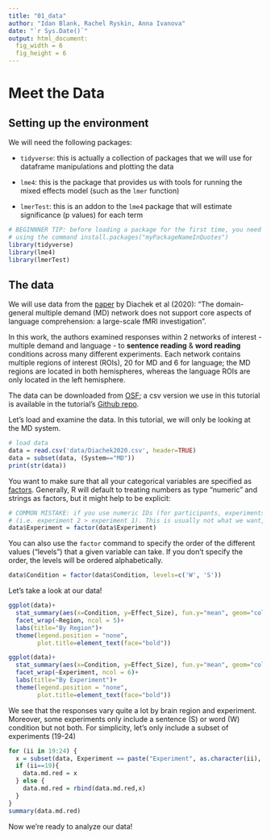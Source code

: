 ```yaml
---
title: "01_data"
author: "Idan Blank, Rachel Ryskin, Anna Ivanova"
date: "`r Sys.Date()`"
output: html_document:
  fig_width = 6
  fig_height = 6
---
```


# Meet the Data

## Setting up the environment

We will need the following packages:

- `tidyverse`: this is actually a collection of packages that we will use for dataframe manipulations and plotting the data

- `lme4`: this is the package that provides us with tools for running the mixed effects model (such as the `lmer` function)

- `lmerTest`: this is an addon to the `lme4` package that will estimate significance (p values) for each term

```r
# BEGINNNER TIP: before loading a package for the first time, you need to install it 
# using the command install.packages("myPackageNameInQuotes")
library(tidyverse)
library(lme4)
library(lmerTest)
```

## The data

We will use data from the [paper](https://evlab.mit.edu/assets/papers/Diachek_Blank_Siegelman_et_al_2020_JNeurosci.pdf) by Diachek et al (2020): "The domain-general multiple demand (MD) network does not support core aspects of language comprehension: a large-scale fMRI investigation".

In this work, the authors examined responses within 2 networks of interest - multiple demand and language - to **sentence reading** & **word reading** conditions across many different experiments. Each network contains multiple regions of interest (ROIs), 20 for MD and 6 for language; the MD regions are located in both hemispheres, whereas the language ROIs are only located in the left hemisphere. 

The data can be downloaded from [OSF](https://osf.io/pdtk9/wiki/home/); a csv version we use in this tutorial is available in the tutorial's [Github repo](https://github.com/neuranna/mixedmodels-fmri/tree/main/data).

Let's load and examine the data. In this tutorial, we will only be looking at the MD system.
```r
# load data
data = read.csv('data/Diachek2020.csv', header=TRUE)
data = subset(data, (System=="MD"))
print(str(data))
```

You want to make sure that all your categorical variables are specified as [factors](https://www.tutorialspoint.com/r/r_factors.htm). Generally, R will default to treating numbers as type "numeric" and strings as factors, but it might help to be explicit:

```r
# COMMON MISTAKE: if you use numeric IDs (for participants, experiments, etc), they will be treated as numeric 
# (i.e. experiment 2 > experiment 1). This is usually not what we want, so we can explicitly tell R that we want to treat a certain variable as a factor.
data$Experiment = factor(data$Experiment)
```

You can also use the `factor` command to specify the order of the different values ("levels") that a given variable can take. If you don't specify the order, the levels will be ordered alphabetically.

```r
data$Condition = factor(data$Condition, levels=c('W', 'S'))
```

Let's take a look at our data!

```r
ggplot(data)+
  stat_summary(aes(x=Condition, y=Effect_Size), fun.y="mean", geom="col")+
  facet_wrap(~Region, ncol = 5)+
  labs(title="By Region")+
  theme(legend.position = "none",
        plot.title=element_text(face="bold"))

ggplot(data)+
  stat_summary(aes(x=Condition, y=Effect_Size), fun.y="mean", geom="col")+
  facet_wrap(~Experiment, ncol = 6)+
  labs(title="By Experiment")+
  theme(legend.position = "none",
        plot.title=element_text(face="bold"))
```

We see that the responses vary quite a lot by brain region and experiment. Moreover, some experiments only include a sentence (S) or word (W) condition but not both. For simplicity, let's only include a subset of experiments (19-24)

```r
for (ii in 19:24) {
  x = subset(data, Experiment == paste("Experiment", as.character(ii), sep=""))
  if (ii==19){
    data.md.red = x
  } else {
    data.md.red = rbind(data.md.red,x)
  }
}
summary(data.md.red)
```

Now we're ready to analyze our data!